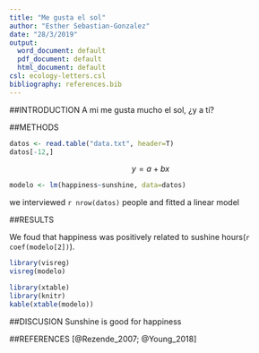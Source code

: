 ```yaml
---
title: "Me gusta el sol"
author: "Esther Sebastian-Gonzalez"
date: "28/3/2019"
output:
  word_document: default
  pdf_document: default
  html_document: default
csl: ecology-letters.csl
bibliography: references.bib
---
```


##INTRODUCTION
A mi me gusta mucho el sol, ¿y a tí?

##METHODS

```r
datos <- read.table("data.txt", header=T)
datos[-12,]
```

$$
y=a+bx
$$

```r
modelo <- lm(happiness~sunshine, data=datos)
```


we interviewed `r nrow(datos)` people and fitted a linear model

##RESULTS

We foud that happiness was positively related to sushine hours(`r coef(modelo[2])`).

```r
library(visreg)
visreg(modelo)
```

```r
library(xtable)
library(knitr)
kable(xtable(modelo))
```


##DISCUSION
Sunshine is good for happiness

##REFERENCES
[@Rezende_2007; @Young_2018]

